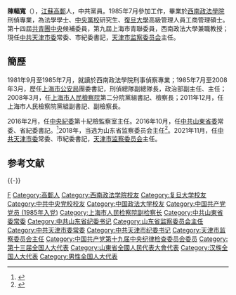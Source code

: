 '''陳輻寬'''（{{bd|1965年|3月|catIdx=Chen陈}}），[[江苏省|江蘇]][[高邮市|高郵]]人，中共黨員。1985年7月參加工作，畢業於[[西南政法大学|西南政法學院]]刑偵專業，為法學學士、[[中共中央党校|中央黨校]]研究生、[[复旦大学|復旦大學]]高級管理人員工商管理碩士。第十四屆[[中国共产主义青年团中央委员会|共青團中央]]候補委員，第九屆上海市青聯委員，西南政法大學兼職教授；現任[[中国共产党天津市委员会|中共天津市委]]常委、市紀委書記，[[天津市监察委员会|天津市监察委员会]]主任。

==簡歷==
1981年9月至1985年7月，就讀於西南政法學院刑事偵察專業；1985年7月至2008年3月，歷任[[上海市公安局|上海市公安局]]團委書記，刑偵總隊副總隊長，政治部副主任、主任；2008年3月，任[[上海市人民检察院|上海市人民檢察院]]第二分院黨組書記、檢察長；2011年12月，任上海市人民檢察院黨組副書記、副檢察長。

2016年2月，任[[中国共产党中央纪律检查委员会|中央紀委]]第十紀檢監察室主任。2016年10月，任[[中国共产党山东省委员会|中共山東省委]]常委、省紀委書記。<ref>{{cite web|title=陈辐宽任山东纪委书记：曾在上海工作21年，43岁成正局级|url=https://www.thepaper.cn/newsDetail_forward_1553215|accessdate=2017-04-02|date=2016-11-01|publisher=澎湃新闻|archive-date=2021-10-28|archive-url=https://web.archive.org/web/20211028220716/https://www.thepaper.cn/newsDetail_forward_1553215|dead-url=no}}</ref>2018年，当选为山东省监察委员会主任<ref>{{Cite web|title=陈辐宽当选山东省监察委员会主任(图/简历)|url=http://news.sina.com.cn/c/nd/2018-01-31/doc-ifyreyvz8010598.shtml|access-date=2021-10-27|date=2018-01-31|last=齐鲁网|publisher=新浪新闻|archive-date=2018-02-02|archive-url=https://web.archive.org/web/20180202012256/http://news.sina.com.cn/c/nd/2018-01-31/doc-ifyreyvz8010598.shtml|dead-url=no}}</ref>。2021年11月，任[[中国共产党天津市委员会|中共天津市委]]常委、市紀委書記，[[天津市监察委员会|天津市监察委员会]]主任。

==参考文献==
{{Reflist}}
{{-}}
{{start box}}
{{s-ppo|cpc}}
{{s-before|[[邓修明|邓修明]]}}
{{s-title|[[中國共產黨天津市紀律檢查委員會|中國共產黨天津市紀律檢查委員會]]書記|2021年11月－}}
{{s-inc}}
{{s-before|[[李法泉|李法泉]]}}
{{s-title|[[中国共产党山东省纪律检查委员会|中国共产党山东省纪律检查委员会]]書記|2016年10月－2021年11月}}
{{s-after|[[夏红民|夏红民]]}}
{{s-before|[[宋福龙|宋福龙]]}}
{{s-title|[[中国共产党中央纪律检查委员会|中央紀委]]第十紀檢監察室主任|2016年2月－2016年10月}}
{{s-after|[[张春生_(1964年)|張春生]]}}
{{s-supervision|prc}}
{{s-before|[[邓修明|邓修明]]}}
{{s-title|[[天津市监察委员会|天津市监察委员会]]主任|2021年11月－}}
{{s-inc}}
{{s-new}}
{{s-title|[[山东省监察委员会|山东省监察委员会]]主任|2018年2月－2021年12月}}
{{s-after|[[夏红民|夏红民]]}}
{{end box}}
{{天津市领导人}}
{{中华人民共和国天津市正职领导人|nocat}}
{{中华人民共和国山东省正职领导人|nocat}}

{{DEFAULTSORT:Chen陈}}
[[Category:陈姓|F]]
[[Category:高郵人|Category:高郵人]]
[[Category:西南政法学院校友|Category:西南政法学院校友]]
[[Category:复旦大学校友|Category:复旦大学校友]]
[[Category:中共中央党校校友|Category:中共中央党校校友]]
[[Category:中国政法大学校友|Category:中国政法大学校友]]
[[Category:中国共产党党员_(1985年入党)|Category:中国共产党党员 (1985年入党)]]
[[Category:上海市人民检察院副检察长|Category:上海市人民检察院副检察长]]
[[Category:中共山東省委常委|Category:中共山東省委常委]]
[[Category:中共山东省纪委书记|Category:中共山东省纪委书记]]
[[Category:山东省监察委员会主任|Category:山东省监察委员会主任]]
[[Category:中共天津市委常委|Category:中共天津市委常委]]
[[Category:中共天津市纪委书记|Category:中共天津市纪委书记]]
[[Category:天津市监察委员会主任|Category:天津市监察委员会主任]]
[[Category:中国共产党第十九届中央纪律检查委员会委员|Category:中国共产党第十九届中央纪律检查委员会委员]]
[[Category:第十三届全国人大代表|Category:第十三届全国人大代表]]
[[Category:山東省全國人民代表大會代表|Category:山東省全國人民代表大會代表]]
[[Category:汉族全国人大代表|Category:汉族全国人大代表]]
[[Category:男性全国人大代表|Category:男性全国人大代表]]